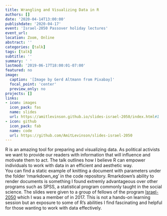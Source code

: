 ```yaml
---
title: Wrangling and Visualizing Data in R
authors: []
date: '2020-04-14T13:00:00'
publishdate: '2020-04-17'
event: 'Israel-2050 Passover holiday lectures'
event_url:
location: Zoom, Online
abstract: ''
categories: [talk]
tags: [talk]
subtitle: ''
summary: ' '
lastmod: '2019-06-17T18:00:01-07:00'
featured: no
image:
  caption: '[Image by Gerd Altmann from Pixabay]'
  focal_point: 'center'
  preview_only: no
projects: []
links:
- icon: images
  icon_pack: fas
  name: slides
  url: https://amitlevinson.github.io/slides-israel-2050/index.html#1
- icon: github
  icon_pack: fab
  name: code
  url: https://github.com/AmitLevinson/slides-israel-2050
---
```


R is an amazing tool for preparing and visualizing data. As political activists we want to provide our readers with information that will influence and motivate them to act. The talk outlines how I believe R can empower individuals to work with data in an efficient and aesthetic way.   
You can find a static example of knitting a document with parameters under the folder 'rmarkdown_eg' in the code repository. Rmarkdown's ability to render documents is something I found extremly advantageous over other programs such as SPSS, a statistical program commonly taught in the social science. The slides were given to a group of fellows of the program [Israel-2050](https://israel2050.co.il/) which I was a member of in 2017. This is not a hands-on learning session but an exposure to some of R's abilities I find fascinating and helpful for those wanting to work with data effectively.
